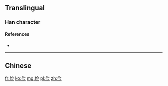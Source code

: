 {{also|儉}}
==Translingual==

===Han character===
{{Han char|rn=9|rad=人|as=07|sn=9|four=|canj=人人一一 (OOMM)|ids=⿰[[亻]][[佥]]}}

====References====
* {{Han ref|kx=0106.041|hdz=10163.080|uh=4FED|ud=20461}}

----

==Chinese==
{{zh-see|儉}}

[[fr:俭]]
[[ko:俭]]
[[mg:俭]]
[[pl:俭]]
[[zh:俭]]